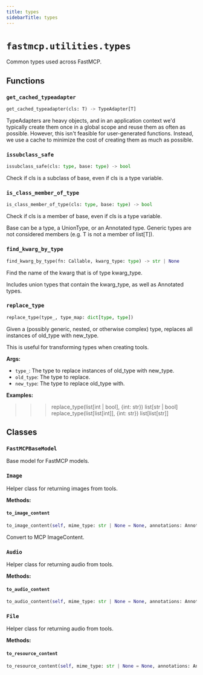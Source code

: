 ```yaml
---
title: types
sidebarTitle: types
---
```


# `fastmcp.utilities.types`


Common types used across FastMCP.

## Functions

### `get_cached_typeadapter` <sup><a href="https://github.com/jlowin/fastmcp/blob/main/src/fastmcp/utilities/types.py#L39" target="_blank"><Icon icon="github" style="width: 14px; height: 14px;" /></a></sup>

```python
get_cached_typeadapter(cls: T) -> TypeAdapter[T]
```


TypeAdapters are heavy objects, and in an application context we'd typically
create them once in a global scope and reuse them as often as possible.
However, this isn't feasible for user-generated functions. Instead, we use a
cache to minimize the cost of creating them as much as possible.


### `issubclass_safe` <sup><a href="https://github.com/jlowin/fastmcp/blob/main/src/fastmcp/utilities/types.py#L97" target="_blank"><Icon icon="github" style="width: 14px; height: 14px;" /></a></sup>

```python
issubclass_safe(cls: type, base: type) -> bool
```


Check if cls is a subclass of base, even if cls is a type variable.


### `is_class_member_of_type` <sup><a href="https://github.com/jlowin/fastmcp/blob/main/src/fastmcp/utilities/types.py#L107" target="_blank"><Icon icon="github" style="width: 14px; height: 14px;" /></a></sup>

```python
is_class_member_of_type(cls: type, base: type) -> bool
```


Check if cls is a member of base, even if cls is a type variable.

Base can be a type, a UnionType, or an Annotated type. Generic types are not
considered members (e.g. T is not a member of list\[T]).


### `find_kwarg_by_type` <sup><a href="https://github.com/jlowin/fastmcp/blob/main/src/fastmcp/utilities/types.py#L129" target="_blank"><Icon icon="github" style="width: 14px; height: 14px;" /></a></sup>

```python
find_kwarg_by_type(fn: Callable, kwarg_type: type) -> str | None
```


Find the name of the kwarg that is of type kwarg_type.

Includes union types that contain the kwarg_type, as well as Annotated types.


### `replace_type` <sup><a href="https://github.com/jlowin/fastmcp/blob/main/src/fastmcp/utilities/types.py#L358" target="_blank"><Icon icon="github" style="width: 14px; height: 14px;" /></a></sup>

```python
replace_type(type_, type_map: dict[type, type])
```


Given a (possibly generic, nested, or otherwise complex) type, replaces all
instances of old_type with new_type.

This is useful for transforming types when creating tools.

**Args:**
- `type_`: The type to replace instances of old_type with new_type.
- `old_type`: The type to replace.
- `new_type`: The type to replace old_type with.

**Examples:**

>>> replace_type(list\[int | bool], {int: str})
list\[str | bool]
>>> replace_type(list\[list\[int]], {int: str})
list\[list\[str]]


## Classes

### `FastMCPBaseModel` <sup><a href="https://github.com/jlowin/fastmcp/blob/main/src/fastmcp/utilities/types.py#L32" target="_blank"><Icon icon="github" style="width: 14px; height: 14px;" /></a></sup>


Base model for FastMCP models.


### `Image` <sup><a href="https://github.com/jlowin/fastmcp/blob/main/src/fastmcp/utilities/types.py#L155" target="_blank"><Icon icon="github" style="width: 14px; height: 14px;" /></a></sup>


Helper class for returning images from tools.


**Methods:**

#### `to_image_content` <sup><a href="https://github.com/jlowin/fastmcp/blob/main/src/fastmcp/utilities/types.py#L192" target="_blank"><Icon icon="github" style="width: 14px; height: 14px;" /></a></sup>

```python
to_image_content(self, mime_type: str | None = None, annotations: Annotations | None = None) -> mcp.types.ImageContent
```

Convert to MCP ImageContent.


### `Audio` <sup><a href="https://github.com/jlowin/fastmcp/blob/main/src/fastmcp/utilities/types.py#L214" target="_blank"><Icon icon="github" style="width: 14px; height: 14px;" /></a></sup>


Helper class for returning audio from tools.


**Methods:**

#### `to_audio_content` <sup><a href="https://github.com/jlowin/fastmcp/blob/main/src/fastmcp/utilities/types.py#L251" target="_blank"><Icon icon="github" style="width: 14px; height: 14px;" /></a></sup>

```python
to_audio_content(self, mime_type: str | None = None, annotations: Annotations | None = None) -> mcp.types.AudioContent
```

### `File` <sup><a href="https://github.com/jlowin/fastmcp/blob/main/src/fastmcp/utilities/types.py#L272" target="_blank"><Icon icon="github" style="width: 14px; height: 14px;" /></a></sup>


Helper class for returning audio from tools.


**Methods:**

#### `to_resource_content` <sup><a href="https://github.com/jlowin/fastmcp/blob/main/src/fastmcp/utilities/types.py#L311" target="_blank"><Icon icon="github" style="width: 14px; height: 14px;" /></a></sup>

```python
to_resource_content(self, mime_type: str | None = None, annotations: Annotations | None = None) -> mcp.types.EmbeddedResource
```
